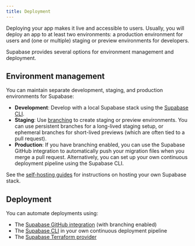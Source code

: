 ```yaml
---
title: Deployment
---
```


Deploying your app makes it live and accessible to users. Usually, you will deploy an app to at least two environments: a production environment for users and (one or multiple) staging or preview environments for developers.

Supabase provides several options for environment management and deployment.

## Environment management

You can maintain separate development, staging, and production environments for Supabase:

- **Development**: Develop with a local Supabase stack using the [Supabase CLI](/docs/guides/local-development).
- **Staging**: Use [branching](/docs/guides/deployment/branching) to create staging or preview environments. You can use persistent branches for a long-lived staging setup, or ephemeral branches for short-lived previews (which are often tied to a pull request).
- **Production**: If you have branching enabled, you can use the Supabase GitHub integration to automatically push your migration files when you merge a pull request. Alternatively, you can set up your own continuous deployment pipeline using the Supabase CLI.

<Admonition type="tip" title="Self-hosting">

See the [self-hosting guides](/docs/guides/self-hosting) for instructions on hosting your own Supabase stack.

</Admonition>

## Deployment

You can automate deployments using:

- The [Supabase GitHub integration](/dashboard/project/_/settings/integrations) (with branching enabled)
- The [Supabase CLI](/docs/local-development/cli) in your own continuous deployment pipeline
- The [Supabase Terraform provider](/docs/guides/deployment/terraform)
